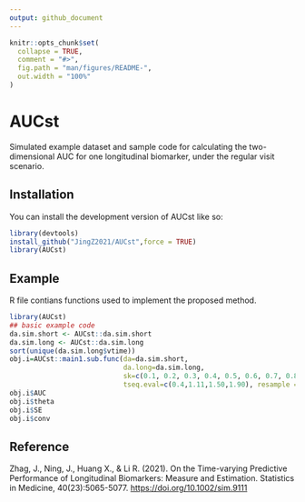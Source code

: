 ```yaml
---
output: github_document
---
```


<!-- README.md is generated from README.Rmd. Please edit that file -->

```r
knitr::opts_chunk$set(
  collapse = TRUE,
  comment = "#>",
  fig.path = "man/figures/README-",
  out.width = "100%"
)
```

# AUCst

<!-- badges: start -->
<!-- badges: end -->

Simulated example dataset and sample code for calculating the two-dimensional AUC for one longitudinal biomarker, under the regular visit scenario.

## Installation

You can install the development version of AUCst like so:

``` r
library(devtools)
install_github("JingZ2021/AUCst",force = TRUE)
library(AUCst)
```

## Example

R file contians functions used to implement the proposed method.

```r
library(AUCst)
## basic example code
da.sim.short <- AUCst::da.sim.short
da.sim.long <- AUCst::da.sim.long
sort(unique(da.sim.long$vtime))  
obj.i=AUCst::main1.sub.func(da=da.sim.short, 
                            da.long=da.sim.long,
                            sk=c(0.1, 0.2, 0.3, 0.4, 0.5, 0.6, 0.7, 0.8, 0.9, 1, 1.1, 1.2), 
                            tseq.eval=c(0.4,1.11,1.50,1.90), resample =1, nsap=3)
obj.i$AUC          
obj.i$theta
obj.i$SE
obj.i$conv
```

## Reference

Zhag, J., Ning, J., Huang X., & Li R. (2021). On the Time-varying Predictive Performance of Longitudinal Biomarkers: Measure and Estimation. Statistics in Medicine,
40(23):5065-5077. <https://doi.org/10.1002/sim.9111>
